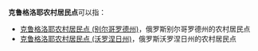 '''克鲁格洛耶农村居民点'''可以指：
* [[克鲁格洛耶农村居民点_(别尔哥罗德州)|克鲁格洛耶农村居民点 (别尔哥罗德州)]]，俄罗斯别尔哥罗德州的农村居民点
* [[克鲁格洛耶农村居民点_(沃罗涅日州)|克鲁格洛耶农村居民点 (沃罗涅日州)]]，俄罗斯沃罗涅日州的农村居民点

{{disambig|cat=俄语译名消歧义}}